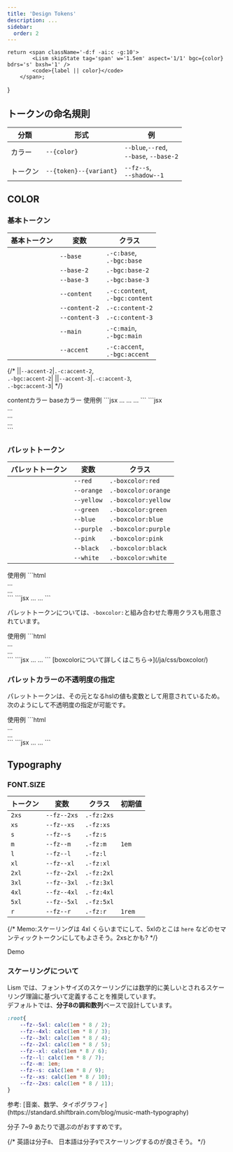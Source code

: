 ```yaml
---
title: 'Design Tokens'
description: ...
sidebar:
  order: 2
---
```




	return <span className='-d:f -ai:c -g:10'>
			<Lism skipState tag='span' w='1.5em' aspect='1/1' bgc={color} bdrs='s' bxsh='1' />
			<code>{label || color}</code>
		</span>;
}


## トークンの命名規則

|分類|形式|例|
|---|---|---|
|カラー|`--{color}`|`--blue`,`--red`,<br />`--base`, `--base-2`|
|トークン|`--{token}--{variant}`|`--fz--s`,<br />`--shadow--1`|


## COLOR

### 基本トークン

|基本トークン|変数|クラス|
|---|---|---|
|<ColorBadge color='base' />|`--base`|`.-c:base`,<br/>`.-bgc:base`|
|<ColorBadge color='base-2' />|`--base-2`|`.-bgc:base-2`|
|<ColorBadge color='base-3' />|`--base-3`|`.-bgc:base-3`|
|<ColorBadge color='content' />|`--content`|`.-c:content`,<br/>`.-bgc:content`|
|<ColorBadge color='content-2' />|`--content-2`|`.-c:content-2`|
|<ColorBadge color='content-3' />|`--content-3`|`.-c:content-3`|
|<ColorBadge color='main' />|`--main`|`.-c:main`,<br/>`.-bgc:main`|
|<ColorBadge color='accent' />|`--accent`|`.-c:accent`,<br/>`.-bgc:accent`|

{/* |<ColorBadge color='accent-2' />|`--accent-2`|`.-c:accent-2`,<br/>`.-bgc:accent-2`|
|<ColorBadge color='accent-3' />|`--accent-3`|`.-c:accent-3`,<br/>`.-bgc:accent-3`| */}

<Preview>
	<PreviewTitle>contentカラー</PreviewTitle>
	<PreviewArea p={20} isFlow='s'>
		<Box><DammyText /></Box>
		<Box c='content-2'><DammyText /></Box>
		<Box c='content' op='50'><DammyText /></Box>
	</PreviewArea>
</Preview>

<Preview>
	<PreviewTitle>baseカラー</PreviewTitle>
	<PreviewArea p={20} isFlow={false}>
		<Box bgc='base' p='box'><DammyText /></Box>
		<Box bgc='base-2' p='box'><DammyText /></Box>
		<Box bgc='base-3' p='box'><DammyText /></Box>
	</PreviewArea>
</Preview>


<Preview>
	<PreviewTitle>使用例</PreviewTitle>
	<PreviewArea p={20}>
		<Box bgc='base-2' bd bdc='base-3' p='box'><DammyText /></Box>
		<Box bgc='base-3' c='content-3' p='box'><DammyText /></Box>
		<Box bgc='content' c='base' p='box'><DammyText /></Box>
	</PreviewArea>
	<PreviewCode slot='tab' label='JSX'>
		```jsx
		<Box bgc='base-2' bd bdc='base-3' p='box'>...</Box>
		<Box bgc='base-3' c='content-3' p='box'>...</Box>
		<Box bgc='content' c='base' p='box'>...</Box>
		```
	</PreviewCode>
	<PreviewCode slot='tab' label='HTML'>
		```jsx
		<div class="l--box -bgc:base-2 -bd: -p:box" style="--bdc:var(--base-3)">...</div>
		<div class="l--box -bgc:base-3 -c:content-3 -p:box">...</div>
		<div class="l--box -bgc:content -c:base -p:box">...</div>
		```
	</PreviewCode>
</Preview>


### パレットトークン

|パレットトークン|変数|クラス|
|---|---|---|
|<ColorBadge color='red' />|`--red`|`.-boxcolor:red`|
|<ColorBadge color='orange' />|`--orange`|`.-boxcolor:orange`|
|<ColorBadge color='yellow' />|`--yellow`|`.-boxcolor:yellow`|
|<ColorBadge color='green' />|`--green`|`.-boxcolor:green`|
|<ColorBadge color='blue' />|`--blue`|`.-boxcolor:blue`|
|<ColorBadge color='purple' />|`--purple`|`.-boxcolor:purple`|
|<ColorBadge color='pink' />|`--pink`|`.-boxcolor:pink`|
|<ColorBadge color='black' />|`--black`|`.-boxcolor:black`|
|<ColorBadge color='white' />|`--white`|`.-boxcolor:white`|


<Preview>
	<PreviewTitle>使用例</PreviewTitle>
	<PreviewArea p={20}>
		<Box c='blue' p='box'><DammyText /></Box>
		<Box bgc='red' c='white' p='box'><DammyText /></Box>
	</PreviewArea>
	<PreviewCode slot='tab' label='HTML'>
		```html
		<div class="l--box -c: -p:box" style="--c:var(--blue)">...</div>
		<div class="l--box -bgc: -c: -p:box" style="--bgc:var(--red);--c:var(--white)">...</div>
		```
	</PreviewCode>
	<PreviewCode slot='tab' label='JSX'>
		```jsx
		<Box c='blue' p='box'>...</Box>
		<Box bgc='red' c='white' p='box'>...</Box>
		```
	</PreviewCode>
</Preview>


パレットトークンについては、`-boxcolor:`と組み合わせた専用クラスも用意されています。  

<Preview>
	<PreviewTitle>使用例</PreviewTitle>
	<PreviewArea p={20}>
		<Box boxcolor='green' p='box'><DammyText /></Box>
		<Box boxcolor='blue' bd p='box'><DammyText /></Box>
	</PreviewArea>
	<PreviewCode slot='tab' label='HTML'>
		```html
		<div class="l--box -boxcolor:green -p:box">...</div>
		<div class="l--box -boxcolor:blue -bd: -p:box">...</div>
		```
	</PreviewCode>
	<PreviewCode slot='tab' label='JSX'>
		```jsx
		<Box boxcolor='green' p='box'>...</Box>
		<Box boxcolor='blue' bd p='box'>...</Box>
		```
	</PreviewCode>
</Preview>

<Reference>
	[boxcolorについて詳しくはこちら→](/ja/css/boxcolor/)
</Reference>

### パレットカラーの不透明度の指定

パレットトークンは、その元となるhslの値も変数として用意されているため。次のようにして不透明度の指定が可能です。

<Preview>
	<PreviewTitle>使用例</PreviewTitle>
	<PreviewArea p={20}>
		<Box bgc='black:40%' c='white' p='box'><DammyText /></Box>
		<Box bgc='green:10%' c='blue:75%' p='box'><DammyText /></Box>
	</PreviewArea>
	<PreviewCode slot='tab' label='HTML'>
		```html
		<div
			class="l--box -bgc: -c: -p:box"
			style="--bgc:hsl(var(--hsl-black) / 40%);--c:var(--white)"
		>...</div>
		<div
			class="l--box -bgc: -c: -p:box"
			style="--bgc:hsl(var(--hsl-green) / 10%);--c:hsl(var(--hsl-blue) / 75%)"
		>...</div>
		```
	</PreviewCode>
	<PreviewCode slot='tab' label='JSX'>
		```jsx
		<Box bgc='black:40%' c='white' p='box'>
			...
		</Box>
		<Box bgc='green:10%' c='blue:75%' p='box'>
			...
		</Box>
		```
	</PreviewCode>
</Preview>


		

## Typography

### FONT.SIZE

|トークン|変数|クラス|初期値|
|---|---|---|---|
|`2xs`|`--fz--2xs`|`.-fz:2xs`||
|`xs`|`--fz--xs`|`.-fz:xs`||
|`s`|`--fz--s`|`.-fz:s`||
|`m`|`--fz--m`|`.-fz:m`|`1em`|
|`l`|`--fz--l`|`.-fz:l`||
|`xl`|`--fz--xl`|`.-fz:xl`||
|`2xl`|`--fz--2xl`|`.-fz:2xl`||
|`3xl`|`--fz--3xl`|`.-fz:3xl`||
|`4xl`|`--fz--4xl`|`.-fz:4xl`||
|`5xl`|`--fz--5xl`|`.-fz:5xl`||
|`r`|`--fz--r`|`.-fz:r`|`1rem`|

{/* <Callout type="info">
	Memo:スケーリングは 4xl くらいまでにして、5xlのとこは `here` などのセマンティックトークンにしてもよさそう。2xsとかも?
</Callout> */}




<Preview>
	<PreviewTitle>Demo</PreviewTitle>
	<PreviewArea p={20} isFlow='s'>
		<Box ovx="auto">
			<FzDemos />
		</Box>
	</PreviewArea>
</Preview>



### スケーリングについて

Lism では、フォントサイズのスケーリングには数学的に美しいとされるスケーリング理論に基づいて定義することを推奨しています。  
デフォルトでは、**分子8の調和数列**ベースで設計しています。

```scss
:root{
	--fz--5xl: calc(1em * 8 / 2);
	--fz--4xl: calc(1em * 8 / 3);
	--fz--3xl: calc(1em * 8 / 4);
	--fz--2xl: calc(1em * 8 / 5);
	--fz--xl: calc(1em * 8 / 6);
	--fz--l: calc(1em * 8 / 7);
	--fz--m: 1em;
	--fz--s: calc(1em * 8 / 9);
	--fz--xs: calc(1em * 8 / 10);
	--fz--2xs: calc(1em * 8 / 11);
}
```

<Reference>
参考: [音楽、数学、タイポグラフィ](https://standard.shiftbrain.com/blog/music-math-typography)
</Reference>

分子 7~9 あたりで選ぶのがおすすめです。

{/* <Callout type="info">
	英語は分子`8`、 日本語は分子`9`でスケーリングするのが良さそう。
</Callout> */}


<script src='/typo.js' />

<Tabs>
	<TabItem label='分子7'>
		<Frame aspect="16/9">
			<Preview>
				<PreviewArea isFlow='s' className='fzDemo typo-7'>
					<FzDemos />
				</PreviewArea>
			</Preview>
		</Frame>
	</TabItem>
	<TabItem label='分子8'>
		<Frame aspect="16/9">
		<Preview>
			<PreviewArea isFlow='s' className='fzDemo typo-8'>
				<FzDemos />
			</PreviewArea>
		</Preview>
		</Frame>
	</TabItem>
	<TabItem label='分子9'>
		<Frame aspect="16/9">
		<Preview>
			<PreviewArea isFlow='s' className='fzDemo typo-9'>
				<FzDemos />
			</PreviewArea>
		</Preview>
		</Frame>
	</TabItem>
</Tabs>


### FONT.LH (line-height)

base値をセットし、それに対して小さい・大きいで段階的に用意。

|トークン|変数|クラス|初期値|
|---|---|---|---|
|`1`||`.-lh:1`|`1`|
|`root`|`--lh--root`|`.-lh:root`|`1.75`|
|`xs`|`--lh--xs`|`.-lh:xs`|`calc({root} - 0.25)`|
|`s`|`--lh--s`|`.-lh:s`|`calc({root} - 0.125)`|
|`l`|`--lh--l`|`.-lh:l`|`calc({root} + 0.125)`|
|`xl`|`--lh--xl`|`.-lh:xl`|`calc({root} + 0.25)`|


<Callout type="info">
base値は 日本語では `1.625`, `1.75`, `1.875` あたりにするがおすすめ。（英語なら `1.5`, `1.625` あたりがおすすめ）
</Callout>

<Tabs>
	<TabItem label='日本語'>
	<Preview>
		<PreviewTitle>Demo</PreviewTitle>
		<PreviewArea p={20} isFlow='s'>
			<LhDemos lang='ja' />
			{/* <DammyText lang='ja' length='m' lh='1'/>
			<DammyText lang='ja' length='m' lh='1.125'/>
			<DammyText lang='ja' length='m' lh='1.25'/>
			<DammyText lang='ja' length='m' lh='1.375'/>
			<DammyText lang='ja' length='m' lh='1.5'/>
			<DammyText lang='ja' length='m' lh='1.625'/>
			<DammyText lang='ja' length='m' lh='1.75'/>
			<DammyText lang='ja' length='m' lh='1.875'/>
			<DammyText lang='ja' length='m' lh='2'/> */}
		</PreviewArea>
	</Preview>
	</TabItem>
	<TabItem label='English'>
	<Preview>
	<PreviewTitle>Demo</PreviewTitle>
	<PreviewArea p={20} isFlow='s'>
		<LhDemos lang='en' />
	</PreviewArea>
</Preview>
	</TabItem>
</Tabs>



{/* ### Headings の font-size, line-height について
<Preview>
	<PreviewTitle>Headings</PreviewTitle>
	<PreviewArea p={20} isFlow='s'>
		<div class="l--stack -g:30">
			<h1>Heading 1: <DammyText tag='span' lang='ja' /></h1>
			<h2>Heading 2: <DammyText tag='span' lang='ja' /></h2>
			<h3>Heading 3: <DammyText tag='span' lang='ja' /></h3>
			<h4>Heading 4: <DammyText tag='span' lang='ja' /></h4>
			<h5>Heading 5: <DammyText tag='span' lang='ja' /></h5>
			<h6>Heading 6: <DammyText tag='span' lang='ja' /></h6>
			<hr />
			<p>Paragraph: <DammyText tag='span' lang='ja' /></p>
		</div>
	</PreviewArea>
</Preview> */}


### FONT.LTS (letter spacing)



{/* |トークン|変数|クラス|初期値|
|---|---|---|---|
|`-2`|`--lts---2`|`-lts:`|`-0.5em`|
|`-1`|`--lts---1`|`-lts:`|`-0.025em`|
|`0`|`--lts--0`|`-lts:`|`0em`|
|`1`|`--lts--1`|`-lts:`|`0.025em`|
|`2`|`--lts--2`|`-lts:`|`0.05em`|
|`3`|`--lts--3`|`-lts:`|`0.075em`|
|`4`|`--lts--4`|`-lts:`|`0.1em`|
|`5`|`--lts--5`|`-lts:`|`0.25em`|
|`6`|`--lts--6`|`-lts:`|`0.5em`| */}

{/* <Preview>
	<PreviewTitle>Demo</PreviewTitle>
	<PreviewArea p={20} isFlow='s'>
		<p><Text tag="code" w="2em">-2</Text> : <Text tag="span" lts="-2">Lorem Ipsum, 12345, ダミーの文字列</Text></p>
		<p><Text tag="code" w="2em">-1</Text> : <Text tag="span" lts="-1">Lorem Ipsum, 12345, ダミーの文字列</Text></p>
		<p><Text tag="code" w="2em">0</Text> : <Text tag="span" lts="0">Lorem Ipsum, 12345, ダミーの文字列</Text></p>
		<p><Text tag="code" w="2em">1</Text> : <Text tag="span" lts="1">Lorem Ipsum, 12345, ダミーの文字列</Text></p>
		<p><Text tag="code" w="2em">2</Text> : <Text tag="span" lts="2">Lorem Ipsum, 12345, ダミーの文字列</Text></p>
		<p><Text tag="code" w="2em">3</Text> : <Text tag="span" lts="3">Lorem Ipsum, 12345, ダミーの文字列</Text></p>
		<p><Text tag="code" w="2em">4</Text> : <Text tag="span" lts="4">Lorem Ipsum, 12345, ダミーの文字列</Text></p>
		<p><Text tag="code" w="2em">5</Text> : <Text tag="span" lts="5">Lorem Ipsum, 12345, ダミーの文字列</Text></p>
		<p><Text tag="code" w="2em">6</Text> : <Text tag="span" lts="6">Lorem Ipsum, 12345, ダミーの文字列</Text></p>
	</PreviewArea>
</Preview> */}

|トークン|変数|クラス|初期値
|---|---|---|---|
|`root`|`--lts--root`|`-lts:root`|`normal`|
|`s`|`--lts--s`|`-lts:s`|`-0.025em`|
|`l`|`--lts--l`|`-lts:l`|`0.025em`|
|`xl`|`--lts--xl`|`-lts:xl`|`0.05em`|

<Preview>
	<PreviewTitle>Demo</PreviewTitle>
	<PreviewArea p={20} isFlow='s'>
		<LtsDemos />
	</PreviewArea>
</Preview>



### FONT.FF (font-family)

|トークン|変数|クラス|初期値|
|---|---|---|---|
|`sans`|`--ff--sans`|`.-ff:sans`|<small>`-apple-system, 'BlinkMacSystemFont', 'Hiragino Kaku Gothic ProN', 'Hiragino Sans',Meiryo, sans-serif, 'Segoe UI Emoji'`</small>|
|`serif`|`--ff--serif`|`.-ff:serif`|<small>`serif`</small>|
|`mono`|`--ff--mono`|`.-ff:mono`|<small>`Menlo, Consolas, monaco, monospace`</small>|
|`emoji`|`--ff--emoji`|-|<small>`'Apple Color Emoji', 'Segoe UI Emoji', 'Android Emoji','Segoe UI Symbol'`</small>|

{/* |base|--ff--base|--ff--sans|
|heading|--ff--heading|--ff--sans| */}

<Preview>
	<PreviewTitle>Demo</PreviewTitle>
	<PreviewArea p={20} isFlow='s'>
		<DammyText ff='sans' />
		<DammyText ff='serif' />
		<DammyText ff='mono' />
		<Text ff='var(--ff--emoji)'>💡 ✔️ ✅ 👍 ✍️ ⚡ 🚫</Text>
	</PreviewArea>
	<PreviewCode>
	```jsx
	<Text ff='sans'>...</Text>
	<Text ff='serif'>...</Text>
	<Text ff='mono'>...</Text>
	<Text ff='emoji'>💡 ✔️ ✅ 👍 ✍️ ⚡ 🚫</Text>
	```
	</PreviewCode>
</Preview>



{/* ## Customize

以下が初期値です。
スタイルシートにコピーして別の値へカスタマイズしてください。

```css filename="your css"
@layer lism-init {
	:root{
		...
	}

``` */}



## `SPACE` トークン


{/* paddingやmargin, gap等で利用できます。(p,py,px,pl,pr,pt,pb,m,my,mx,ml,mr,mt,mb,gap,colg,rowg,top,left,bottom,right,inset) */}



|トークン値|変数|デフォルト値|
|---|---|---|
|`5`|`--s--5`|`0.25rem`|
|`10`|`--s--10`|`0.375rem`|
|`20`|`--s--20`|`0.625rem`|
|`30`|`--s--30`|`1rem`|
|`40`|`--s--40`|`1.625rem`|
|`50`|`--s--50`|`2.625rem`|
|`60`|`--s--60`|`4.25rem`|
|`70`|`--s--70`|`6.875rem`|
|`80`|`--s--80`|`11.125rem`|
|`90`|`--s--90`|`18rem`|

<Preview>
	<PreviewTitle>DEMO</PreviewTitle>
	<PreviewArea p={20} isFlow='s' resize>
		<SpacingDemos spaces={[
			5, 10, 20, 30, 40, 50, 60, 70, 80, 90
		]} isValueLabel />
	</PreviewArea>
</Preview>


フィボナッチ数列 ((0, 1,) 1, 2, 3, 5, 8, 13, 21, 34, 55, 89, ...) に基づいたスケーリングを採用しています。  
デフォルトでは`1 = 0.125rem`, `2 = 0.25rem` として計算し、`0.25rem`から順にトークン化しています。

{/* - ~~`1 = 0.25`, `2 = 0.5` として計算~~
	- 1=s10, 2=s20, 3=s30, 5=s40, 8=s50, 13=s60,...
	- 5, 15, 25, ...など、`5`の倍数は前後の値の中間値となるように計算 */}


#### 対応するUtilityクラス

paddingやmarginの全方向・全トークンに対してクラスを用意すると膨大になってしまうので、デフォルトでは主要なものに対してのみでクラスを用意しています。


デフォルトでは、`-mbs:{SPACE}`, `-p:{SPACE}`, `-[py|px]:{SPACE}`, `-g:{SPACE}` のみ用意しています。<MemoBadge>検討中</MemoBadge>

また、それぞれクラスを用意しているのは `50` としています。<MemoBadge>検討中</MemoBadge>

{/* - ツリーシェーキングできる環境であれば全て用意していても大丈夫なので、最低限のファイルと全てのファイルの読み込みを切り替えれるようにする...? */}




{/* ## カスタマイズ方法

### プリセット数を増やしたい場合

例えば、`100` まで用意したいとします。

数値指定の時はすべて `--s--` 変数として出力されるようにはなっていますので、
`--s--100` を自前のCSSファイルに定義しておけば、あとはコンポーネントで`p="100"`のようにして利用することができます。

※ ユーティリティクラスとして出力されるようにしたい場合は`config`の上書きが追加で必要です。


### 採用するスケーリングを変えたい場合

デフォルトで採用しているスケーリングが好みではない場合、それぞれのCSS変数を上書きしてください。

いくつかスケーリングの例を用意していますので、それを参考にしてください。



#### フィボナッチ数に基づいた計算例

<Preview>
	<PreviewTitle>`1=0.25`で計算</PreviewTitle>
	<PreviewArea p={20} isFlow='s'>
		<FiboCalcDemos unit={0.25}/>
	</PreviewArea>
</Preview>


#### 等比数列に基づいた計算例

音階の純正律や平均律を元にした比率や、黄金比 1.618 などを採用するとよいかもしれません。

以下、`s50`=`2rem` を基準にして計算します。

<Preview>
	<PreviewTitle>比率 `1.62` (≒ 黄金比率) の例</PreviewTitle>
	<PreviewArea p={20} isFlow='s'>
		<RatioCalcDemos ratio={1.62} />
	</PreviewArea>
</Preview>

<Preview>
	<PreviewTitle>比率 `1.5` (完全五度) の例</PreviewTitle>
	<PreviewArea p={20} isFlow='s'>
		<RatioCalcDemos ratio={1.5} />
	</PreviewArea>
</Preview>


#### ハイブリッド型

<Preview>
	<PreviewTitle>前半をフィボナッチ数列、後半を完全5度(`1.5`)の等比数列</PreviewTitle>
	<PreviewArea p={20} isFlow='s'>
		<SpacingDemos spaces={[
			'0rem',
			'0.25rem',
			'0.5rem',
			'0.75rem',
			'1.25rem',
			'2rem',
			'3rem',
			'4.5rem',
			'6.75rem',
			'10.125rem',
			'15.2rem', // 15.188
		]} />
	</PreviewArea>
</Preview>

<Preview>
	<PreviewTitle>前半50までをフィボナッチ数列 `.125`、後半を完全5度(`1.5`)の等比数列</PreviewTitle>
	<PreviewArea p={20} isFlow='s'>
		<SpacingDemos spaces={[
			'0rem',
			'0.25rem',
			'0.375rem',
			'0.625rem',
			'1rem',
			'1.625rem', 
			'2.625rem',
			'4.25rem',
			'6.375rem',
			'9.5rem',
			'14.325rem',
		]} />
	</PreviewArea>
</Preview> */}




## `RADIUS` トークン

|トークン値|変数|クラス|
|---|---|---|
|`xs`|`--radii--xs`|`.-bdrs:xs`|
|`s`|`--radii--s`|`.-bdrs:s`|
|`m`|`--radii--m`|`.-bdrs:m`|
|`l`|`--radii--l`|`.-bdrs:l`|
|`xl`|`--radii--xl`|`.-bdrs:xl`|
|`full`|`--radii--full`|`.-bdrs:full`|


<Preview>
	<PreviewTitle>-bdrsクラス</PreviewTitle>
	<PreviewArea p={50} nogrid>
		<Columns cols={[3, 6]} g={40}>
			<RadiusDemos />
		</Columns>
	</PreviewArea>
	<PreviewCode slot='tab' label='HTML'>
		```jsx
		<div class="-bdrs:xs">...</div>
		<div class="-bdrs:s">...</div>
		<div class="-bdrs:m">...</div>
		<div class="-bdrs:l">...</div>
		<div class="-bdrs:xl">...</div>
		<div class="-bdrs:full">...</div>
		```
	</PreviewCode>
</Preview>



## `SHADOW` トークン


{/* <Callout type='warning'>
box-shadow は少し特殊で、ユーティリティクラス内で複数のshadow用変数が組み合わされています。
</Callout> */}

|トークン値|変数|クラス|
|---|---|---|
|`0`|-|`-bxsh:0`|
|`1`|`--sh--1`|`-bxsh:1`|
|`2`|`--sh--2`|`-bxsh:2`|
|`3`|`--sh--3`|`-bxsh:3`|
|`4`|`--sh--4`|`-bxsh:4`|
|`5`|`--sh--5`|`-bxsh:5`|
|`-1`|`--sh--i1`|`-bxsh:-1`|
|`-2`|`--sh--i2`|`-bxsh:-2`|
{/* |`-3`|`--sh--i3`|`-bxsh:-3`| */}

`--sh--{token}`の値の中身は、次の変数で構成されます。


|構成変数|初期値|
|---|---|
|`--sh-size--0`|`0.5px 1px 2px 0`|
|`--sh-size--1`|`1px 2px 4px 0`|
|`--sh-size--2`|`2px 4px 8px 0`|
|`--sh-size--3`|`4px 8px 16px 0`|
|`--sh-size--4`|`8px 16px 32px 0`|
|`--sh-size--5`|`16px 32px 64px 0`|
|`--sh-hsl`|`215 8% 12%`|
|`--sh-a`|`8%`|

{/* `bxsh`は、`1` ~ `4`, `-1` ~ `-4` までの値に対してユーティリティクラスを用意していますが、内部では2段階のshadowを組み合わせることでより立体的で美しいシャドウを表現できるようになっています。 */}

<Preview>
	<PreviewTitle>bxshクラス</PreviewTitle>
	<PreviewArea p={50} nogrid>
		<Columns cols={[3 , 5, 5]} g={60}>
			<BoxShadowDemos shadows={[ 1, 2, 3, 4, 5 ]}/>
		</Columns>
	</PreviewArea>
	{/* <PreviewCode slot='tab' label='CSS'>
		```css
		.-bxsh\:1 {box-shadow: var(--sh-size--0) var(--sh-color), var(--sh-size--1) var(--sh-color)}
		.-bxsh\:2 {box-shadow: var(--sh-size--1) var(--sh-color), var(--sh-size--2) var(--sh-color)}
		.-bxsh\:3 {box-shadow: var(--sh-size--2) var(--sh-color), var(--sh-size--3) var(--sh-color)}
		.-bxsh\:4 {box-shadow: var(--sh-size--3) var(--sh-color), var(--sh-size--4) var(--sh-color)}
		```
	</PreviewCode> */}
	<PreviewCode slot='tab' label='HTML'>
		```jsx
		<div class="-bxsh:1">...</div>
		<div class="-bxsh:2">...</div>
		<div class="-bxsh:3">...</div>
		<div class="-bxsh:4">...</div>
		<div class="-bxsh:5">...</div>
		```
	</PreviewCode>
</Preview>


<Preview>
	<PreviewTitle>bxshクラス(inset)</PreviewTitle>
	<PreviewArea p={50} nogrid>
		<Columns cols={[3, 5, 5]} g={60}>
			<BoxShadowDemos shadows={[ -1, -2 ]}/>
		</Columns>
	</PreviewArea>
	<PreviewCode slot='tab' label='HTML'>
		```jsx
		<div class="-bxsh:-1">...</div>
		<div class="-bxsh:-2">...</div>
		```
	</PreviewCode>
</Preview>


## `SIZE` トークン

コンテンツサイズ用のトークンです。

|トークン値|変数|
|---|---|
|`s`|`--size--s`|
|`m`|`--size--m`|
|`l`|`--size--l`|

